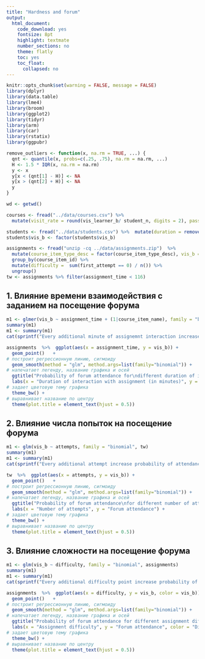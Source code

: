 ```yaml
---
title: "Hardness and forum"
output:
  html_document:
    code_download: yes
    fontsize: 8pt
    highlight: textmate
    number_sections: no
    theme: flatly
    toc: yes
    toc_float:
      collapsed: no
---
```



```r
knitr::opts_chunk$set(warning = FALSE, message = FALSE)
library(dplyr)
library(data.table)
library(lme4)
library(broom)
library(ggplot2)
library(tidyr)
library(arm)
library(car)
library(rstatix)
library(ggpubr)

remove_outliers <- function(x, na.rm = TRUE, ...) {
  qnt <- quantile(x, probs=c(.25, .75), na.rm = na.rm, ...)
  H <- 1.5 * IQR(x, na.rm = na.rm)
  y <- x
  y[x < (qnt[1] - H)] <- NA
  y[x > (qnt[2] + H)] <- NA
  y
}

```

```r
wd <- getwd()

courses <- fread("../data/courses.csv") %>%
  mutate(visit_rate = round(vis_learner_b/ student_n, digits = 2), passing_rate = round(passing_rate, digits = 2)) 

students <- fread("../data/students.csv") %>%  mutate(duration = remove_outliers(duration))  
students$vis_b <- factor(students$vis_b)

assignments <- fread("unzip -cq ../data/assignments.zip")  %>%  
  mutate(course_item_type_desc = factor(course_item_type_desc), vis_b = ifelse(vis_tw==0, 0, 1)) %>% 
  group_by(course_item_id) %>% 
  mutate(difficulty =  sum(first_attempt == 0) / n()) %>% 
  ungroup() 
tw <- assignments %>% filter(assignment_time < 116) 
```

<!--

## 1. Влияние выживаемости на посещение форума

```r
m1 <-  lm(visit_rate ~ passing_rate, courses)
summary(m1)
```


## 2. Влияние длительности и выживаемости на посещение форума

```r
m1 <- glm(vis_b  ~ duration,  family = "binomial", students)
summary(m1)
m1 <- summary(m1)
cat(sprintf("Probability of attendance by increase of duration by 1 day is %.4f.\n", invlogit(m1$coefficients[2])))
```

-->

## 1. Влияние времени взаимодействия с заданием на посещение форума

```r
m1 <- glmer(vis_b ~ assignment_time + (1|course_item_name), family = "binomial", tw)
summary(m1)
m1 <- summary(m1)
cat(sprintf("Every additional minute of assignemnt interaction increase probability of attendance by %.2f.\n", invlogit(m1$coefficients[2])))
```


```r
assignments  %>%  ggplot(aes(x = assignment_time, y = vis_b)) +
  geom_point()   +  
# построит регрессионную линию, сигмоиду
  geom_smooth(method = "glm", method.args=list(family="binomial")) +   
# напечатает легенду, название графика и осей  
  ggtitle("Probability of forum attendance for\ndifferent duration of interaction with assignment") +
  labs(x = "Duration of interaction with assignment (in minutes)", y = "Forum attendance") +
# задает цветовую тему графика
  theme_bw() +  
# выравнивает название по центру
  theme(plot.title = element_text(hjust = 0.5))

```



## 2. Влияние числа попыток на посещение форума

```r
m1 <- glm(vis_b ~ attempts, family = "binomial", tw)
summary(m1)
m1 <- summary(m1)
cat(sprintf("Every additional attempt increase probability of attendance by %.4f.\n", invlogit(m1$coefficients[2])))
```

```r
tw  %>%  ggplot(aes(x = attempts, y = vis_b)) +
  geom_point()   +  
# построит регрессионную линию, сигмоиду
  geom_smooth(method = "glm", method.args=list(family="binomial")) +   
# напечатает легенду, название графика и осей  
  ggtitle("Probability of forum attendance\nfor different number of attempts") +
  labs(x = "Number of attempts", y = "Forum attendance") +
# задает цветовую тему графика
  theme_bw() +  
# выравнивает название по центру
  theme(plot.title = element_text(hjust = 0.5))

```

## 3. Влияние сложности на посещение форума

```r
m1 <- glm(vis_b ~ difficulty, family = "binomial", assignments)
summary(m1)
m1 <- summary(m1)
cat(sprintf("Every additional difficulty point increase probability of attendance by  %.4f.\n", invlogit(m1$coefficients[2])))
```

```r
assignments  %>%  ggplot(aes(x = difficulty, y = vis_b, color = vis_b)) +
  geom_point()   +  
# построит регрессионную линию, сигмоиду
  geom_smooth(method = "glm", method.args=list(family="binomial")) +   
# напечатает легенду, название графика и осей  
  ggtitle("Probability of forum attendance for different assignment difficulty") +
  labs(x = "Assignment difficulty", y = "Forum attendance", color = "Difficulty") +
# задает цветовую тему графика
  theme_bw() +  
# выравнивает название по центру
  theme(plot.title = element_text(hjust = 0.5))

```